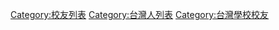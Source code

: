 [[Category:校友列表|Category:校友列表]]
[[Category:台灣人列表|Category:台灣人列表]]
[[Category:台灣學校校友|Category:台灣學校校友]]